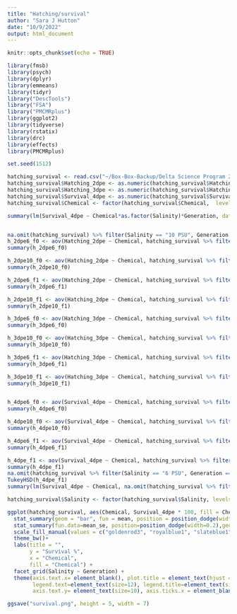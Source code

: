```yaml
---
title: "Hatching/survival"
author: "Sara J Hutton"
date: "10/9/2022"
output: html_document
---
```


```r
knitr::opts_chunk$set(echo = TRUE)
```



```r
library(fmsb)
library(psych)
library(dplyr)
library(emmeans)
library(tidyr)
library("DescTools")
library("FSA")
library("PMCMRplus")
library(ggplot2)
library(tidyverse)
library(rstatix)
library(drc)
library(effects)
library(PMCMRplus)

set.seed(1512)

```





```r
hatching_survival <- read.csv("~/Box-Box-Backup/Delta Science Program 2019-2021 team silverside/Silverside Lab/Multigenerational/Development+Growth/hatching_survival.csv")
hatching_survival$Hatching_2dpe <- as.numeric(hatching_survival$Hatching_2dpe)
hatching_survival$Hatching_3dpe <- as.numeric(hatching_survival$Hatching_3dpe)
hatching_survival$Survival_4dpe <- as.numeric(hatching_survival$Survival_4dpe)
hatching_survival$Chemical <- factor(hatching_survival$Chemical,  levels = c("Control", "Bifenthrin", "Cyfluthrin", "Cyhalothrin"))

summary(lm(Survival_4dpe ~ Chemical*as.factor(Salinity)*Generation, data = hatching_survival))


na.omit(hatching_survival) %>% filter(Salinity == "10 PSU", Generation == "F0") %>% .$Hatching_2dpe %>% mean()
h_2dpe6_f0 <- aov(Hatching_2dpe ~ Chemical, hatching_survival %>% filter(Salinity == "6 PSU", Generation == "F0"))
summary(h_2dpe6_f0)

h_2dpe10_f0 <- aov(Hatching_2dpe ~ Chemical, hatching_survival %>% filter(Salinity == "10 PSU", Generation == "F0"))
summary(h_2dpe10_f0)

h_2dpe6_f1 <- aov(Hatching_2dpe ~ Chemical, hatching_survival %>% filter(Salinity == "6 PSU", Generation == "F1"))
summary(h_2dpe6_f1)

h_2dpe10_f1 <- aov(Hatching_2dpe ~ Chemical, hatching_survival %>% filter(Salinity == "10 PSU", Generation == "F1"))
summary(h_2dpe10_f1)

h_3dpe6_f0 <- aov(Hatching_3dpe ~ Chemical, hatching_survival %>% filter(Salinity == "6 PSU", Generation == "F0"))
summary(h_3dpe6_f0)

h_3dpe10_f0 <- aov(Hatching_3dpe ~ Chemical, hatching_survival %>% filter(Salinity == "10 PSU", Generation == "F0"))
summary(h_3dpe10_f0)

h_3dpe6_f1 <- aov(Hatching_3dpe ~ Chemical, hatching_survival %>% filter(Salinity == "6 PSU", Generation == "F1"))
summary(h_3dpe6_f1)

h_3dpe10_f1 <- aov(Hatching_3dpe ~ Chemical, hatching_survival %>% filter(Salinity == "10 PSU", Generation == "F1"))
summary(h_3dpe10_f1)


h_4dpe6_f0 <- aov(Survival_4dpe ~ Chemical, hatching_survival %>% filter(Salinity == "6 PSU", Generation == "F0"))
summary(h_4dpe6_f0)

h_4dpe10_f0 <- aov(Survival_4dpe ~ Chemical, hatching_survival %>% filter(Salinity == "10 PSU", Generation == "F0"))
summary(h_4dpe10_f0)

h_4dpe6_f1 <- aov(Survival_4dpe ~ Chemical, hatching_survival %>% filter(Salinity == "6 PSU", Generation == "F1"))
summary(h_4dpe6_f1)

h_4dpe_f1 <- aov(Survival_4dpe ~ Chemical, hatching_survival %>% filter(Generation == "F1", Salinity == "10 PSU"))
summary(h_4dpe_f1)
na.omit(hatching_survival %>% filter(Salinity == "6 PSU", Generation == "F1")) %>% dunn_test(Survival_4dpe ~ Chemical, p.adjust.method = "bonferroni")
TukeyHSD(h_4dpe_f1)     
summary(lm(Survival_4dpe ~ Chemical, na.omit(hatching_survival %>% filter(Salinity == "10 PSU", Generation == "F0"))))
```




```r
hatching_survival$Salinity <- factor(hatching_survival$Salinity, levels = c("6 PSU", "10 PSU"))

ggplot(hatching_survival, aes(Chemical, Survival_4dpe * 100, fill = Chemical))+
  stat_summary(geom = "bar", fun = mean, position = position_dodge(width = 0.5)) +
  stat_summary(fun.data=mean_se, position=position_dodge(width=0.2),geom="errorbar")+
  scale_fill_manual(values = c("goldenrod3", "royalblue1", "slateblue1", "springgreen4")) +
  theme_bw()+
  labs(title = "", 
       y = "Survival %", 
       x = "Chemical",
       fill = "Chemical") +
  facet_grid(Salinity ~ Generation) +
  theme(axis.text.x= element_blank(), plot.title = element_text(hjust = 0.5, size = 18), 
        legend.text=element_text(size=12), legend.title=element_text(size=14), 
        axis.text.y= element_text(size=10), axis.ticks.x = element_blank(), axis.title.y = element_text(size = 14),  axis.title.x = element_text(size = 14), strip.text.x = element_text(size = 14), strip.text.y = element_text(size = 14))

ggsave("survival.png", height = 5, width = 7)


```


